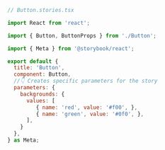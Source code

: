 ```js
// Button.stories.tsx

import React from 'react';

import { Button, ButtonProps } from './Button';

import { Meta } from '@storybook/react';

export default {
  title: 'Button',
  component: Button,
  //👇 Creates specific parameters for the story
  parameters: {
    backgrounds: {
      values: [
         { name: 'red', value: '#f00', },
         { name: 'green', value: '#0f0', },
      ],
    }
  },
} as Meta;
```